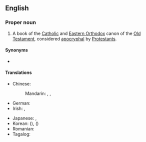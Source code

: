 ==English==
{{book of the Bible|Book of Wisdom}}

===Proper noun===
{{en-proper noun|head=[[wisdom|Wisdom]] of [[Solomon]]}}

# A book of the [[Catholic]] and [[Eastern Orthodox]] canon of the [[Old Testament]], considered [[apocryphal]] by [[Protestants]].

====Synonyms====
* {{l|en|Wisdom}}

====Translations====
{{trans-top|book}}
* Chinese:
*: Mandarin: {{t|cmn|所羅門智訓}}, {{t|cmn|所罗门智训|tr=Suǒluóménzhìxùn}}, {{t|cmn|智慧篇|tr=Zhìhuìpiān}}
* German: {{t|de|Weisheit Salomos|f}}
* Irish: {{t|ga|Leabhar na hEagna|m}}, {{t|ga|Eagna|f}}
{{trans-mid}}
* Japanese: {{t|ja|ソロモンの知恵|tr=ソロモンのちえ, Soromon no Chie}}, {{t|ja|知恵の書|tr=ちえのしょ, Chie no Sho}}
* Korean: {{t|ko|^솔로몬의 지혜}} ({{t+|ko|솔로몬의 智慧|tr=-}}), {{t|ko|^지혜서}} ({{t|ko|智慧書}})
* Romanian: {{t|ro|Înțelepciunea lui Solomon|f}}
* Tagalog: {{t|tl|Karunungan ni Solomon}}
{{trans-bottom}}